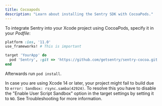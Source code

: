 ```yaml
---
title: Cocoapods
description: "Learn about installing the Sentry SDK with CocoaPods."
---
```


To integrate Sentry into your Xcode project using CocoaPods, specify it in your _Podfile_:

```ruby
platform :ios, '11.0'
use_frameworks! # This is important

target 'YourApp' do
  pod 'Sentry', :git => 'https://github.com/getsentry/sentry-cocoa.git', :tag => '{{@inject packages.version('sentry.cocoa') }}'
end
```

Afterwards run `pod install`.

In case you are using Xcode 14 or later, your project might fail to build due to `error: Sandbox: rsync.samba(42924)`. To resolve this you have to disable the "Enable User Script Sandbox" option in the target settings by setting it to `NO`. See <PlatformLink to="/troubleshooting#sandbox-error-using-cocoapods">Troubleshooting</PlatformLink> for more information.
